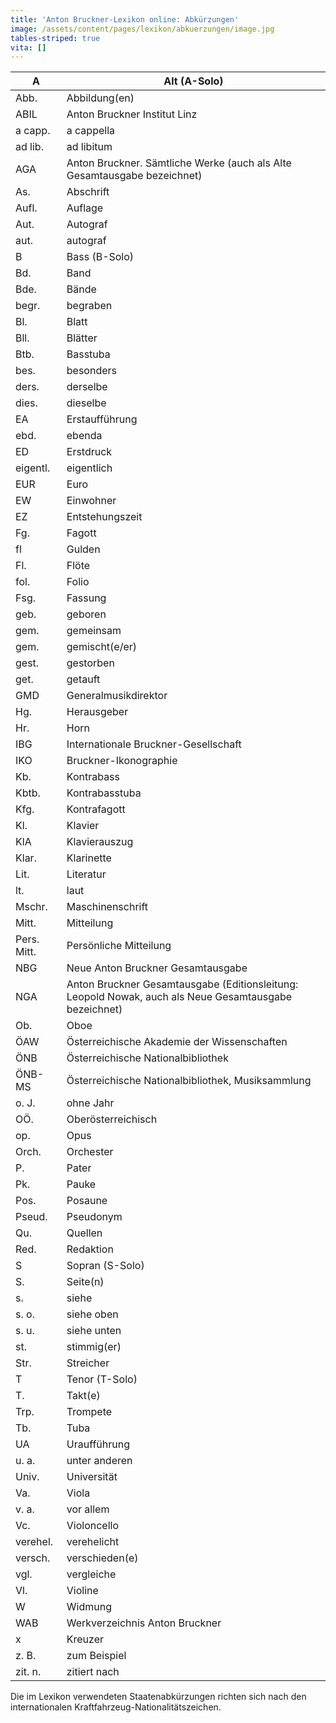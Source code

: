 ```yaml
---
title: 'Anton Bruckner-Lexikon online: Abkürzungen'
image: /assets/content/pages/lexikon/abkuerzungen/image.jpg
tables-striped: true
vita: []
---
```

| A           | Alt (A-Solo)                                                                                          |
| ----------- | ----------------------------------------------------------------------------------------------------- |
| Abb.        | Abbildung(en)                                                                                         |
| ABIL        | Anton Bruckner Institut Linz                                                                          |
| a capp.     | a cappella                                                                                            |
| ad lib.     | ad libitum                                                                                            |
| AGA         | Anton Bruckner. Sämtliche Werke (auch als Alte Gesamtausgabe bezeichnet)                              |
| As.         | Abschrift                                                                                             |
| Aufl.       | Auflage                                                                                               |
| Aut.        | Autograf                                                                                              |
| aut.        | autograf                                                                                              |
| B           | Bass (B-Solo)                                                                                         |
| Bd.         | Band                                                                                                  |
| Bde.        | Bände                                                                                                 |
| begr.       | begraben                                                                                              |
| Bl.         | Blatt                                                                                                 |
| Bll.        | Blätter                                                                                               |
| Btb.        | Basstuba                                                                                              |
| bes.        | besonders                                                                                             |
| ders.       | derselbe                                                                                              |
| dies.       | dieselbe                                                                                              |
| EA          | Erstaufführung                                                                                        |
| ebd.        | ebenda                                                                                                |
| ED          | Erstdruck                                                                                             |
| eigentl.    | eigentlich                                                                                            |
| EUR         | Euro                                                                                                  |
| EW          | Einwohner                                                                                             |
| EZ          | Entstehungszeit                                                                                       |
| Fg.         | Fagott                                                                                                |
| fl          | Gulden                                                                                                |
| Fl.         | Flöte                                                                                                 |
| fol.        | Folio                                                                                                 |
| Fsg.        | Fassung                                                                                               |
| geb.        | geboren                                                                                               |
| gem.        | gemeinsam                                                                                             |
| gem.        | gemischt(e/er)                                                                                        |
| gest.       | gestorben                                                                                             |
| get.        | getauft                                                                                               |
| GMD         | Generalmusikdirektor                                                                                  |
| Hg.         | Herausgeber                                                                                           |
| Hr.         | Horn                                                                                                  |
| IBG         | Internationale Bruckner-Gesellschaft                                                                  |
| IKO         | Bruckner-Ikonographie                                                                                 |
| Kb.         | Kontrabass                                                                                            |
| Kbtb.       | Kontrabasstuba                                                                                        |
| Kfg.        | Kontrafagott                                                                                          |
| Kl.         | Klavier                                                                                               |
| KlA         | Klavierauszug                                                                                         |
| Klar.       | Klarinette                                                                                            |
| Lit.        | Literatur                                                                                             |
| lt.         | laut                                                                                                  |
| Mschr.      | Maschinenschrift                                                                                      |
| Mitt.       | Mitteilung                                                                                            |
| Pers. Mitt. | Persönliche Mitteilung                                                                                |
| NBG         | Neue Anton Bruckner Gesamtausgabe                                                                     |
| NGA         | Anton Bruckner Gesamtausgabe (Editionsleitung: Leopold Nowak, auch als Neue Gesamtausgabe bezeichnet) |
| Ob.         | Oboe                                                                                                  |
| ÖAW         | Österreichische Akademie der Wissenschaften                                                           |
| ÖNB         | Österreichische Nationalbibliothek                                                                    |
| ÖNB-MS      | Österreichische Nationalbibliothek, Musiksammlung                                                     |
| o. J.       | ohne Jahr                                                                                             |
| OÖ.         | Oberösterreichisch                                                                                    |
| op.         | Opus                                                                                                  |
| Orch.       | Orchester                                                                                             |
| P.          | Pater                                                                                                 |
| Pk.         | Pauke                                                                                                 |
| Pos.        | Posaune                                                                                               |
| Pseud.      | Pseudonym                                                                                             |
| Qu.         | Quellen                                                                                               |
| Red.        | Redaktion                                                                                             |
| S           | Sopran (S-Solo)                                                                                       |
| S.          | Seite(n)                                                                                              |
| s.          | siehe                                                                                                 |
| s. o.       | siehe oben                                                                                            |
| s. u.       | siehe unten                                                                                           |
| st.         | stimmig(er)                                                                                           |
| Str.        | Streicher                                                                                             |
| T           | Tenor (T-Solo)                                                                                        |
| T.          | Takt(e)                                                                                               |
| Trp.        | Trompete                                                                                              |
| Tb.         | Tuba                                                                                                  |
| UA          | Uraufführung                                                                                          |
| u. a.       | unter anderen                                                                                         |
| Univ.       | Universität                                                                                           |
| Va.         | Viola                                                                                                 |
| v. a.       | vor allem                                                                                             |
| Vc.         | Violoncello                                                                                           |
| verehel.    | verehelicht                                                                                           |
| versch.     | verschieden(e)                                                                                        |
| vgl.        | vergleiche                                                                                            |
| Vl.         | Violine                                                                                               |
| W           | Widmung                                                                                               |
| WAB         | Werkverzeichnis Anton Bruckner                                                                        |
| x           | Kreuzer                                                                                               |
| z. B.       | zum Beispiel                                                                                          |
| zit. n.     | zitiert nach                                                                                          |

Die im Lexikon verwendeten Staatenabkürzungen richten sich nach den internationalen Kraftfahrzeug-Nationalitätszeichen.
